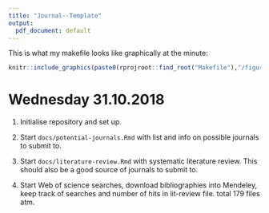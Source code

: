 ```yaml
---
title: "Journal--Template"
output:
  pdf_document: default
---
```



This is what my makefile looks like graphically at the minute:

```r
knitr::include_graphics(paste0(rprojroot::find_root("Makefile"),"/figures/make.png"))
```

# Wednesday 31.10.2018

1. Initialise repository and set up. 

2. Start `docs/potential-journals.Rmd` with list and info on possible journals to submit to. 

3. Start `docs/literature-review.Rmd` with systematic literature review. This should also be a good source of journals to submit to. 

4. Start Web of science searches, download bibliographies into Mendeley, keep track of searches and number of hits in lit-review file. total 179 files atm. 